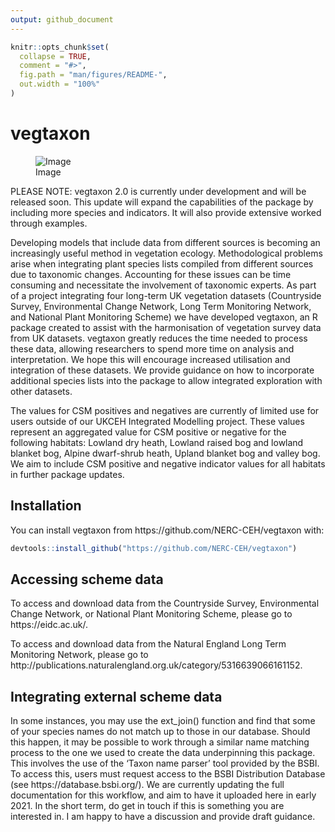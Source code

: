 ```yaml
---
output: github_document
---
```


<!-- README.md is generated from README.Rmd. Please edit that file -->

```r
knitr::opts_chunk$set(
  collapse = TRUE,
  comment = "#>",
  fig.path = "man/figures/README-",
  out.width = "100%"
)
```

# vegtaxon

<!-- badges: start -->
<!-- badges: end -->

![Image](man/figures/vegtaxon_hex_sticker.png?raw=true)

PLEASE NOTE: vegtaxon 2.0 is currently under development and will be released soon. This update will expand the capabilities of the package by including more species and indicators. It will also provide extensive worked through examples. 

Developing models that include data from different sources is becoming an increasingly useful method in vegetation ecology. Methodological problems arise when integrating plant species lists compiled from different sources due to taxonomic changes. Accounting for these issues can be time consuming and necessitate the involvement of taxonomic experts. As part of a project integrating four long-term UK vegetation datasets (Countryside Survey, Environmental Change Network, Long Term Monitoring Network, and National Plant Monitoring Scheme) we have developed vegtaxon, an R package created to assist with the harmonisation of vegetation survey data from UK datasets. vegtaxon greatly reduces the time needed to process these data, allowing researchers to spend more time on analysis and interpretation. We hope this will encourage increased utilisation and integration of these datasets. We provide guidance on how to incorporate additional species lists into the package to allow integrated exploration with other datasets.

The values for CSM positives and negatives are currently of limited use for users outside of our UKCEH Integrated Modelling project. These values represent an aggregated value for CSM positive or negative for the following habitats: Lowland dry heath, Lowland raised bog and lowland blanket bog, Alpine dwarf-shrub heath, Upland blanket bog and valley bog. We aim to include CSM positive and negative indicator values for all habitats in further package updates.



## Installation

You can install vegtaxon from https://github.com/NERC-CEH/vegtaxon with:

``` r
devtools::install_github("https://github.com/NERC-CEH/vegtaxon")
```

## Accessing scheme data

To access and download data from the Countryside Survey, Environmental Change Network, or National Plant Monitoring Scheme, please go to https://eidc.ac.uk/.

To access and download data from the Natural England Long Term Monitoring Network, please go to http://publications.naturalengland.org.uk/category/5316639066161152.

## Integrating external scheme data

In some instances, you may use the ext_join() function and find that some of your species names do not match up to those in our database. Should this happen, it may be possible to work through a similar name matching process to the one we used to create the data underpinning this package. This involves the use of the ‘Taxon name parser’ tool provided by the BSBI. To access this, users must request access to the BSBI Distribution Database (see https://database.bsbi.org/). We are currently updating the full documentation for this workflow, and aim to have it uploaded here in early 2021. In the short term, do get in touch if this is something you are interested in. I am happy to have a discussion and provide draft guidance.
